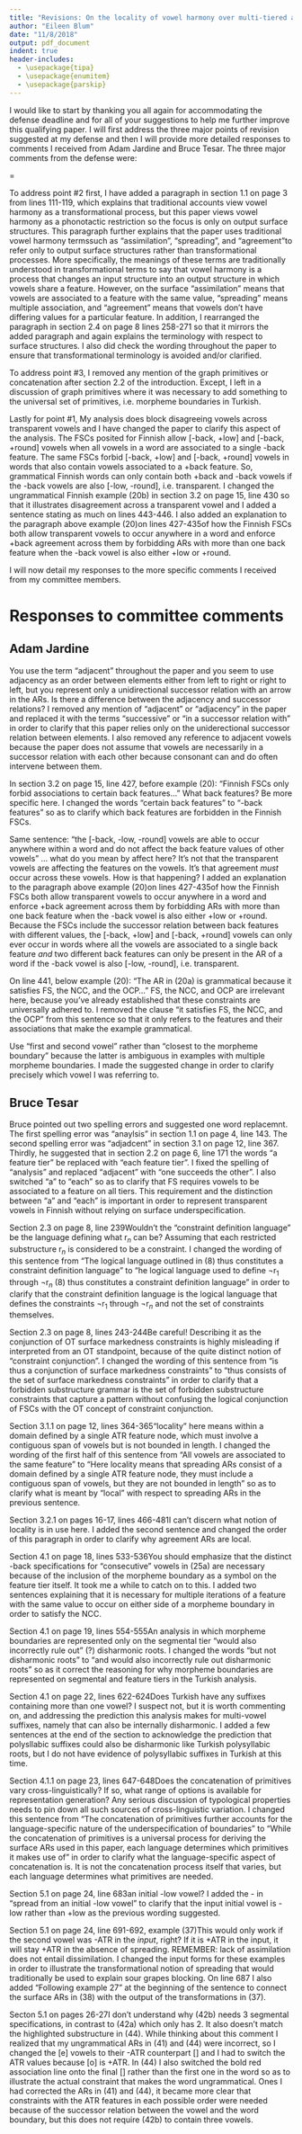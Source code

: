 ```yaml
---
title: "Revisions: On the locality of vowel harmony over multi-tiered autosegmental representations"
author: "Eileen Blum"
date: "11/8/2018"
output: pdf_document
indent: true
header-includes:
  - \usepackage{tipa}
  - \usepackage{enumitem}
  - \usepackage{parskip}
---
```

I would like to start by thanking you all again for accommodating the defense deadline and for all of your suggestions to help me further improve this qualifying paper. I will first address the three major points of revision suggested at my defense and then I will provide more detailed responses to comments I received from Adam Jardine and Bruce Tesar. The three major comments from the defense were:

\setbox1=\hbox{1.}
\setlist{noitemsep, topsep=0pt, parsep=0pt, partopsep=0pt, leftmargin=1.8cm, labelindent=1.2cm, labelwidth=\wd1, itemindent=*, labelsep=\dimexpr0.6cm-\wd1}

\begin{enumerate}
  \item The Finnish analysis needs to be fixed: it does not block disagreeing vowels across transparent vowels. If you cannot find a fix, there needs to be a thorough discussion of why and a brief discussion of potential solutions.
  \item There should be a terminology section early on so that the wording used throughout about spreading, agreement, assimilation, etc. is crystal clear. The wording throughout the paper should be checked as to not confuse derivational and phonotactic views of phonological generalizations.
  \item The contribution of the graph primitive discussion is unclear, especially when it is brought up in later sections. The point of this is to establish a universal set of structures. Do what is necessary to establish this, and then do not bring it up again.
\end{enumerate}

  To address point #2 first, I have added a paragraph in section 1.1 on page 3 from lines 111-119, which explains that traditional accounts view vowel harmony as a transformational process, but this paper views vowel harmony as a phonotactic restriction so the focus is only on output surface structures. This paragraph further explains that the paper uses traditional vowel harmony terms\textemdash such as "assimilation", "spreading", and "agreement"\textemdash to refer only to output surface structures rather than transformational processes. More specifically, the meanings of these terms are traditionally understood in transformational terms to say that vowel harmony is a process that changes an input structure into an output structure in which vowels share a feature. However, on the surface "assimilation" means that vowels are associated to a feature with the same value, "spreading" means multiple association, and "agreement" means that vowels don't have differing values for a particular feature. In addition, I rearranged the paragraph in section 2.4 on page 8 lines 258-271 so that it mirrors the added paragraph and again explains the terminology with respect to surface structures. I also did check the wording throughout the paper to ensure that transformational terminology is avoided and/or clarified.

  To address point #3, I removed any mention of the graph primitives or concatenation after section 2.2 of the introduction. Except, I left in a discussion of graph primitives where it was necessary to add something to the universal set of primitives, i.e. morpheme boundaries in Turkish.
  
  Lastly for point #1, My analysis does block disagreeing vowels across transparent vowels and I have changed the paper to clarify this aspect of the analysis. The FSCs posited for Finnish allow [-back, +low] and [-back, +round] vowels when all vowels in a word are associated to a single -back feature. The same FSCs forbid [-back, +low] and [-back, +round] vowels in words that also contain vowels associated to a +back feature. So, grammatical Finnish words can only contain both +back and -back vowels if the -back vowels are also [-low, -round], i.e. transparent. I changed the ungrammatical Finnish example (20b) in section 3.2 on page 15, line 430 so that it illustrates disagreement across a transparent vowel and I added a sentence stating as much on lines 443-446. I also added an explanation to the paragraph above example (20)\textemdash on lines 427-435\textemdash of how the Finnish FSCs both allow transparent vowels to occur anywhere in a word and enforce +back agreement across them by forbidding ARs with more than one back feature when the -back vowel is also either +low or +round.

 I will now detail my responses to the more specific comments I received from my committee members.

# Responses to committee comments

## Adam Jardine
\bigskip
\noindent \textbf{Comment 1:} You use the term "adjacent" throughout the paper and you seem to use adjacency as an order between elements either from left to right or right to left, but you represent only a unidirectional successor relation with an arrow in the ARs. Is there a difference between the adjacency and successor relations?
\newline \textbf{Response:} I removed any mention of "adjacent" or "adjacency" in the paper and replaced it with the terms "successive" or "in a successor relation with" in order to clarify that this paper relies only on the uniderectional successor relation between elements. I also removed any reference to adjacent vowels because the paper does not assume that vowels are necessarily in a successor relation with each other because consonant can and do often intervene between them.

\noindent \textbf{Comment 2:} In section 3.2 on page 15, line 427, before example (20): "Finnish FSCs only forbid associations to certain back features..." What back features? Be more specific here.
\newline \textbf{Response:} I changed the words "certain back features" to "-back features" so as to clarify which back features are forbidden in the Finnish FSCs.

\noindent \textbf{Comment 3:} Same sentence: "the [-back, -low, -round] vowels are able to occur anywhere within a word and do not affect the back feature values of other vowels" ... what do you mean by affect here? It's not that the transparent vowels are affecting the features on the vowels. It's that agreement *must* occur across these vowels. How is that happening?
\newline \textbf{Response:} I added an explanation to the paragraph above  example (20)\textemdash on lines 427-435\textemdash of how the Finnish FSCs both allow transparent vowels to occur anywhere in a word and enforce +back agreement across them by forbidding ARs with more than one back feature when the -back vowel is also either +low or +round. Because the FSCs include the successor relation between back features with different values, the [-back, +low] and [-back, +round] vowels can only ever occur in words where all the vowels are associated to a single back feature *and* two different back features can only be present in the AR of a word if the -back vowel is also [-low, -round], i.e. transparent.

\noindent \textbf{Comment 4:} On line 441, below example (20): "The AR in (20a) is grammatical because it satisfies FS, the NCC, and the OCP..." FS, the NCC, and OCP are irrelevant here, because you've already established that these constraints are universally adhered to.
\newline \textbf{Response:} I removed the clause "it satisfies FS, the NCC, and the OCP" from this sentence so that it only refers to the features and their associations that make the example grammatical.

\noindent \textbf{Comment 5:} Use "first and second vowel" rather than "closest to the morpheme boundary" because the latter is ambiguous in examples with multiple morpheme boundaries.
\newline \textbf{Response:} I made the suggested change in order to clarify precisely which vowel I was referring to.

## Bruce Tesar

\noindent \textbf{Comment 1:} Bruce pointed out two spelling errors and suggested one word replacemnt. The first spelling error was "anaylsis" in section 1.1 on page 4, line 143. The second spelling error was "adjadcent" in section 3.1 on page 12, line 367. Thirdly, he suggested that in section 2.2 on page 6, line 171 the words "a feature tier" be replaced with "each feature tier".
\newline \textbf{Response:} I fixed the spelling of "analysis" and replaced "adjacent" with "one succeeds the other". I also switched "a" to "each" so as to clarify that FS requires vowels to be associated to a feature on all tiers. This requirement  and the distinction between "a"  and "each" is important in order to represent transparent vowels in Finnish without relying on surface underspecification.

\noindent \textbf{Comment 2:} Section 2.3 on page 8, line 239\textemdash Wouldn't the "constraint definition language" be the language defining what r$_n$ can be? Assuming that each restricted substructure r$_n$ is considered to be a constraint.
\newline \textbf{Response:} I changed the wording of this sentence from "The logical language outlined in (8) thus constitutes a constraint definition
language" to "he logical language used to define $\neg$r$_1$ through $\neg$r$_n$ (8) thus constitutes a constraint definition language " in order to clarify that the constraint definition language is the logical language that defines the constraints $\neg$r$_1$ through $\neg$r$_n$ and not the set of constraints themselves.

\noindent \textbf{Comment 3:} Section 2.3 on page 8, lines 243-244\textemdash Be careful! Describing it as the conjunction of OT surface markedness constraints is highly misleading if interpreted from an OT standpoint, because of the quite distinct notion of "constraint conjunction".
\newline \textbf{Response:} I changed the wording of this sentence from "is thus a conjunction of surface markedness constraints" to "thus consists of the set of surface markedness constraints" in order to clarify that a forbidden substructure grammar is the set of forbidden substructure constraints that capture a pattern without confusing the logical conjunction of FSCs with the OT concept of constraint conjunction.

\noindent \textbf{Comment 4:} Section 3.1.1 on page 12, lines 364-365\textemdash "locality" here means within a domain defined by a single ATR feature node, which must involve a contiguous span of vowels but is not bounded in length.
\newline \textbf{Response:} I changed the wording of the first half of this sentence from "All vowels are associated to the same feature" to "Here locality means that spreading ARs consist of a domain defined by a single ATR feature node, they must include a contiguous span of vowels, but they are not bounded in length" so as to clarify what is meant by "local" with respect to spreading ARs in the previous sentence.

\noindent \textbf{Comment 5:} Section 3.2.1 on pages 16-17, lines 466-481\textemdash I can't discern what notion of locality is in use here.
\newline \textbf{Response:} I added the second sentence and changed the order of this paragraph in order to clarify why agreement ARs are local.

\noindent \textbf{Comment 6:} Section 4.1 on page 18, lines 533-536\textemdash You should emphasize that the distinct -back specifications for "consecutive" vowels in (25a) are necessary because of the inclusion of the morpheme boundary as a symbol on the feature tier itself. It took me a while to catch on to this.
\newline \textbf{Response:} I added two sentences explaining that it is necessary for multiple iterations of a feature with the same value to occur on either side of a morpheme boundary in order to satisfy the NCC.

\noindent \textbf{Comment 7:} Section 4.1 on page 19, lines 554-555\textemdash An analysis in which morpheme boundaries are represented only on the segmental tier "would also incorrectly rule out" (?) disharmonic roots.
\newline \textbf{Response:} I changed the words "but not disharmonic roots" to "and would also incorrectly rule out disharmonic roots" so as it correct the reasoning for why morpheme boundaries are represented on segmental and feature tiers in the Turkish analysis.

\noindent \textbf{Comment 8:} Section 4.1 on page 22, lines 622-624\textemdash Does Turkish have any suffixes containing more than one vowel? I suspect not, but it is worth commenting on, and addressing the prediction this analysis makes for multi-vowel suffixes, namely that can also be internally disharmonic.
\newline \textbf{Response:} I added a few sentences at the end of the section to acknowledge the prediction that polysllabic suffixes could also be disharmonic like Turkish polysyllabic roots, but I do not have evidence of polysyllabic suffixes in Turkish at this time.

\noindent \textbf{Comment 9:}Section 4.1.1 on page 23, lines 647-648\textemdash Does the concatenation of primitives vary cross-linguistically? If so, what range of options is available for representation generation? Any serious discussion of typological properties needs to pin down all such sources of cross-linguistic variation.
\newline \textbf{Response:} I changed this sentence from "The concatenation of primitives further accounts for the language-specific nature of the underspecification of boundaries" to "While the concatenation of primitives is a universal process for deriving the surface ARs used in this paper, each language determines which primitives it makes use of" in order to clarify what the language-specific aspect of concatenation is. It is not the concatenation process itself that varies, but each language determines what primitives are needed.

\noindent \textbf{Comment 10:} Section 5.1 on page 24, line 683\textemdash an initial -low vowel?
\newline \textbf{Response:} I added the - in "spread from an initial -low vowel" to clarify that the input initial vowel is -low rather than +low as the previous wording suggested.

\noindent \textbf{Comment 11:} Section 5.1 on page 24, line 691-692, example (37)\textemdash This would only work if the second vowel was -ATR in the *input*, right? If it is +ATR in the input, it will stay +ATR in the absence of spreading. REMEMBER: lack of assimilation does not entail dissimilation.
\newline \textbf{Response:} I changed the input forms for these examples in order to illustrate the transformational notion of spreading that would traditionally be used to explain sour grapes blocking. On line 687 I also added "Following example 27" at the beginning of the sentence to connect the surface ARs in (38) with the output of the transformations in (37).

\noindent \textbf{Comment 12:} Secton 5.1 on pages 26-27\textemdash I don't understand why (42b) needs 3 segmental specifications, in contrast to (42a) which only has 2. It also doesn't match the highlighted substructure in (44).
\newline \textbf{Response:} While thinking about this comment I realized that my ungrammatical ARs in (41) and (44) were incorrect, so I changed the [e] vowels to their -ATR counterpart [\textipa{E}] and I had to switch the ATR values because [o] is +ATR. In (44) I also switched the bold red association line onto the final [\textipa{I}] rather than the first one in the word so as to illustrate the actual constraint that makes the word ungrammatical. Ones I had corrected the ARs in (41) and (44), it became more clear that constraints with the ATR features in each possible order were needed because of the successor relation between the vowel and the word boundary, but this does not require (42b) to contain three vowels. 
